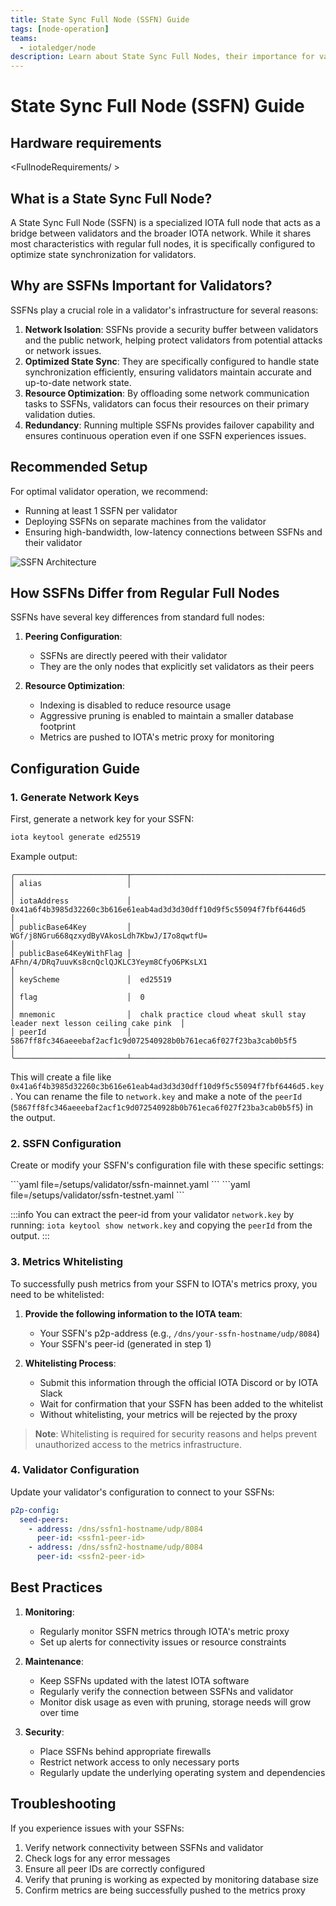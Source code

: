 ```yaml
---
title: State Sync Full Node (SSFN) Guide
tags: [node-operation]
teams:
  - iotaledger/node
description: Learn about State Sync Full Nodes, their importance for validators, and how to set them up.
---
```



# State Sync Full Node (SSFN) Guide

## Hardware requirements

<FullnodeRequirements/ >

## What is a State Sync Full Node?

A State Sync Full Node (SSFN) is a specialized IOTA full node that acts as a bridge between validators and the broader IOTA network. While it shares most characteristics with regular full nodes, it is specifically configured to optimize state synchronization for validators.

## Why are SSFNs Important for Validators?

SSFNs play a crucial role in a validator's infrastructure for several reasons:

1. **Network Isolation**: SSFNs provide a security buffer between validators and the public network, helping protect validators from potential attacks or network issues.
2. **Optimized State Sync**: They are specifically configured to handle state synchronization efficiently, ensuring validators maintain accurate and up-to-date network state.
3. **Resource Optimization**: By offloading some network communication tasks to SSFNs, validators can focus their resources on their primary validation duties.
4. **Redundancy**: Running multiple SSFNs provides failover capability and ensures continuous operation even if one SSFN experiences issues.

## Recommended Setup

For optimal validator operation, we recommend:

- Running at least 1 SSFN per validator
- Deploying SSFNs on separate machines from the validator
- Ensuring high-bandwidth, low-latency connections between SSFNs and their validator

![SSFN Architecture](ssfn-diagram.svg)

## How SSFNs Differ from Regular Full Nodes

SSFNs have several key differences from standard full nodes:

1. **Peering Configuration**:

   - SSFNs are directly peered with their validator
   - They are the only nodes that explicitly set validators as their peers
2. **Resource Optimization**:

   - Indexing is disabled to reduce resource usage
   - Aggressive pruning is enabled to maintain a smaller database footprint
   - Metrics are pushed to IOTA's metric proxy for monitoring

## Configuration Guide

### 1. Generate Network Keys

First, generate a network key for your SSFN:

```bash
iota keytool generate ed25519
```

Example output:
```
╭─────────────────────────┬──────────────────────────────────────────────────────────────────────────────╮
│ alias                   │                                                                              │
│ iotaAddress             │  0x41a6f4b3985d32260c3b616e61eab4ad3d3d30dff10d9f5c55094f7fbf6446d5          │
│ publicBase64Key         │  WGf/j8NGru668qzxydByVAkosLdh7KbwJ/I7o8qwtfU=                                │
│ publicBase64KeyWithFlag │  AFhn/4/DRq7uuvKs8cnQclQJKLC3Yeym8CfyO6PKsLX1                                │
│ keyScheme               │  ed25519                                                                     │
│ flag                    │  0                                                                           │
│ mnemonic                │  chalk practice cloud wheat skull stay leader next lesson ceiling cake pink  │
│ peerId                  │  5867ff8fc346aeeebaf2acf1c9d072540928b0b761eca6f027f23ba3cab0b5f5            │
╰─────────────────────────┴──────────────────────────────────────────────────────────────────────────────╯
```

This will create a file like `0x41a6f4b3985d32260c3b616e61eab4ad3d3d30dff10d9f5c55094f7fbf6446d5.key`.
You can rename the file to `network.key` and make a note of the `peerId` (`5867ff8fc346aeeebaf2acf1c9d072540928b0b761eca6f027f23ba3cab0b5f5`) in the output.


### 2. SSFN Configuration

Create or modify your SSFN's configuration file with these specific settings:

<Tabs groupId="network">
    <TabItem label="Mainnet" value="mainnet">
        ```yaml file=<rootDir>/setups/validator/ssfn-mainnet.yaml
        ```
    </TabItem>
    <TabItem label="Testnet" value="testnet">
        ```yaml file=<rootDir>/setups/validator/ssfn-testnet.yaml
        ```
    </TabItem>
</Tabs>

:::info
You can extract the peer-id from your validator `network.key` by running:
`iota keytool show network.key` and copying the `peerId` from the output.
:::

### 3. Metrics Whitelisting

To successfully push metrics from your SSFN to IOTA's metrics proxy, you need to be whitelisted:

1. **Provide the following information to the IOTA team**:
   - Your SSFN's p2p-address (e.g., `/dns/your-ssfn-hostname/udp/8084`)
   - Your SSFN's peer-id (generated in step 1)

2. **Whitelisting Process**:
   - Submit this information through the official IOTA Discord or by IOTA Slack
   - Wait for confirmation that your SSFN has been added to the whitelist
   - Without whitelisting, your metrics will be rejected by the proxy

> **Note**: Whitelisting is required for security reasons and helps prevent unauthorized access to the metrics infrastructure.

### 4. Validator Configuration

Update your validator's configuration to connect to your SSFNs:

```yaml
p2p-config:
  seed-peers:
    - address: /dns/ssfn1-hostname/udp/8084
      peer-id: <ssfn1-peer-id>
    - address: /dns/ssfn2-hostname/udp/8084
      peer-id: <ssfn2-peer-id>
```

## Best Practices

1. **Monitoring**:

   - Regularly monitor SSFN metrics through IOTA's metric proxy
   - Set up alerts for connectivity issues or resource constraints
2. **Maintenance**:

   - Keep SSFNs updated with the latest IOTA software
   - Regularly verify the connection between SSFNs and validator
   - Monitor disk usage as even with pruning, storage needs will grow over time
3. **Security**:

   - Place SSFNs behind appropriate firewalls
   - Restrict network access to only necessary ports
   - Regularly update the underlying operating system and dependencies

## Troubleshooting

If you experience issues with your SSFNs:

1. Verify network connectivity between SSFNs and validator
2. Check logs for any error messages
3. Ensure all peer IDs are correctly configured
4. Verify that pruning is working as expected by monitoring database size
5. Confirm metrics are being successfully pushed to the metrics proxy